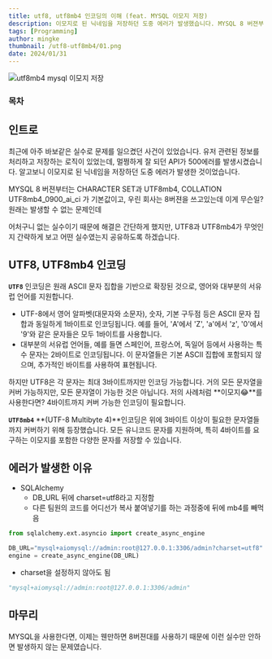 ```yaml
---
title: utf8, utf8mb4 인코딩의 이해 (feat. MYSQL 이모지 저장)
description: 이모지로 된 닉네임을 저장하던 도중 에러가 발생했습니다. MYSQL 8 버젼부터는 CHARACTER SET과 UTF8mb4, COLLATION UTF8mb4_0900_ai_ci  가 기본값이고, 우린 회사는 8버젼을 쓰고있는데 이게 무슨일? 원래는 발생할 수 없는 문제인데
tags: [Programming]
author: mingke
thumbnail: /utf8-utf8mb4/01.png
date: 2024/01/31
---
```


<Image src="/utf8-utf8mb4/01.png" alt="utf8mb4 mysql 이모지 저장" />

### 목차

## 인트로

최근에 아주 바보같은 실수로 문제를 일으켰던 사건이 있었습니다. 유저 관련된 정보를 처리하고 저장하는 로직이 있었는데, 멀쩡하게 잘 되던 API가 500에러를 발생시켰습니다. 알고보니 이모지로 된 닉네임을 저장하던 도중 에러가 발생한 것이었습니다.

MYSQL 8 버젼부터는 CHARACTER SET과 UTF8mb4, COLLATION UTF8mb4_0900_ai_ci 가 기본값이고, 우린 회사는 8버젼을 쓰고있는데 이게 무슨일? 원래는 발생할 수 없는 문제인데

어처구니 없는 실수이기 때문에 해결은 간단하게 했지만, UTF8과 UTF8mb4가 무엇인지 간략하게 보고 어떤 실수였는지 공유하도록 하겠습니다.

## UTF8, UTF8mb4 인코딩

**`UTF8`** 인코딩은 원래 ASCII 문자 집합을 기반으로 확장된 것으로, 영어와 대부분의 서유럽 언어를 지원합니다.

- UTF-8에서 영어 알파벳(대문자와 소문자), 숫자, 기본 구두점 등은 ASCII 문자 집합과 동일하게 1바이트로 인코딩됩니다. 예를 들어, 'A'에서 'Z', 'a'에서 'z', '0'에서 '9'와 같은 문자들은 모두 1바이트를 사용합니다.
- 대부분의 서유럽 언어들, 예를 들면 스페인어, 프랑스어, 독일어 등에서 사용하는 특수 문자는 2바이트로 인코딩됩니다. 이 문자열들은 기본 ASCII 집합에 포함되지 않으며, 추가적인 바이트를 사용하여 표현됩니다.

하지만 UTF8은 각 문자는 최대 3바이트까지만 인코딩 가능합니다. 거의 모든 문자열을 커버 가능하지만, 모든 문자열이 가능한 것은 아닙니다. 저의 사례처럼 **이모지😂**를 사용한다면? 4바이트까지 커버 가능한 인코딩이 필요합니다.

**`UTF8mb4`** **(UTF-8 Multibyte 4)**인코딩은 위에 3바이트 이상이 필요한 문자열들까지 커버하기 위해 등장했습니다. 모든 유니코드 문자를 지원하며, 특히 4바이트를 요구하는 이모지를 포함한 다양한 문자를 저장할 수 있습니다.

## 에러가 발생한 이유

- SQLAlchemy
  - DB_URL 뒤에 charset=utf8라고 지정함
  - 다른 팀원의 코드를 어디선가 복사 붙여넣기를 하는 과정중에 뒤에 mb4를 빼먹음

```python
from sqlalchemy.ext.asyncio import create_async_engine

DB_URL="mysql+aiomysql://admin:root@127.0.0.1:3306/admin?charset=utf8"
engine = create_async_engine(DB_URL)

```

- charset을 설정하지 않아도 됨

```python
"mysql+aiomysql://admin:root@127.0.0.1:3306/admin"
```

## 마무리

MYSQL을 사용한다면, 이제는 웬만하면 8버젼대를 사용하기 때문에 이런 실수만 안하면 발생하지 않는 문제였습니다.
